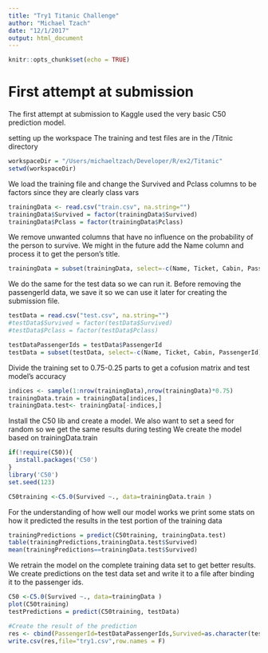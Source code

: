 ```yaml
---
title: "Try1 Titanic Challenge"
author: "Michael Tzach"
date: "12/1/2017"
output: html_document
---
```


```r
knitr::opts_chunk$set(echo = TRUE)
```

# First attempt at submission
The first attempt at submission to Kaggle used the very basic C50 prediction model.

setting up the workspace
The training and test files are in the /Titnic directory
```r
workspaceDir = "/Users/michaeltzach/Developer/R/ex2/Titanic"
setwd(workspaceDir)
```


We load the training file and change the Survived and Pclass columns to be factors since they are clearly class vars
```r
trainingData <- read.csv("train.csv", na.string="")
trainingData$Survived = factor(trainingData$Survived)
trainingData$Pclass = factor(trainingData$Pclass)
```

We remove unwanted columns that have no influence on the probability of the person to survive.
We might in the future add the Name column and process it to get the person's title.
```r
trainingData = subset(trainingData, select=-c(Name, Ticket, Cabin, PassengerId))
```

We do the same for the test data so we can run it.
Before removing the passengerId data, we save it so we can use it later for creating the submission file.
```r
testData = read.csv("test.csv", na.string="")
#testData$Survived = factor(testData$Survived)
#testData$Pclass = factor(testData$Pclass)

testDataPassengerIds = testData$PassengerId
testData = subset(testData, select=-c(Name, Ticket, Cabin, PassengerId))
```

Divide the training set to 0.75-0.25 parts to get a cofusion matrix and test model's accuracy
```r
indices <- sample(1:nrow(trainingData),nrow(trainingData)*0.75)
trainingData.train = trainingData[indices,]
trainingData.test<- trainingData[-indices,]
```

Install the C50 lib and create a model. We also want to set a seed for random so we get the same results during testing
We create the model based on trainingData.train
```r
if(!require(C50)){
  install.packages('C50')
}
library('C50')
set.seed(123)

C50training <-C5.0(Survived ~., data=trainingData.train )
```

For the understanding of how well our model works we print some stats on how it predicted the results in the test portion of the training data
```r
trainingPredictions = predict(C50training, trainingData.test)
table(trainingPredictions,trainingData.test$Survived)
mean(trainingPredictions==trainingData.test$Survived)
```

We retrain the model on the complete training data set to get better results.
We create predictions on the test data set and write it to a file after binding it to the passenger ids.
```r
C50 <-C5.0(Survived ~., data=trainingData )
plot(C50training)
testPredictions = predict(C50training, testData)

#Create the result of the prediction
res <- cbind(PassengerId=testDataPassengerIds,Survived=as.character(testPredictions))
write.csv(res,file="try1.csv",row.names = F)
```